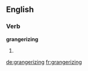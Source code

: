 ==English==

===Verb===
'''grangerizing'''

# {{present participle of|[[grangerize]]}}

[[de:grangerizing]]
[[fr:grangerizing]]